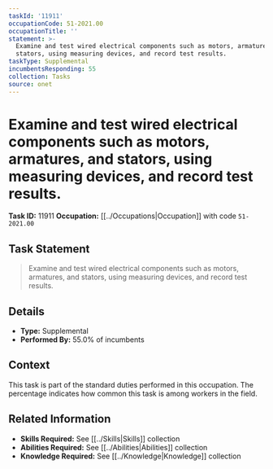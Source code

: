 ```yaml
---
taskId: '11911'
occupationCode: 51-2021.00
occupationTitle: ''
statement: >-
  Examine and test wired electrical components such as motors, armatures, and
  stators, using measuring devices, and record test results.
taskType: Supplemental
incumbentsResponding: 55
collection: Tasks
source: onet
---
```

# Examine and test wired electrical components such as motors, armatures, and stators, using measuring devices, and record test results.

**Task ID:** 11911
**Occupation:** [[../Occupations|Occupation]] with code `51-2021.00`

## Task Statement

> Examine and test wired electrical components such as motors, armatures, and stators, using measuring devices, and record test results.

## Details

- **Type:** Supplemental
- **Performed By:** 55.0% of incumbents

## Context

This task is part of the standard duties performed in this occupation. The percentage indicates how common this task is among workers in the field.

## Related Information

- **Skills Required:** See [[../Skills|Skills]] collection
- **Abilities Required:** See [[../Abilities|Abilities]] collection
- **Knowledge Required:** See [[../Knowledge|Knowledge]] collection
